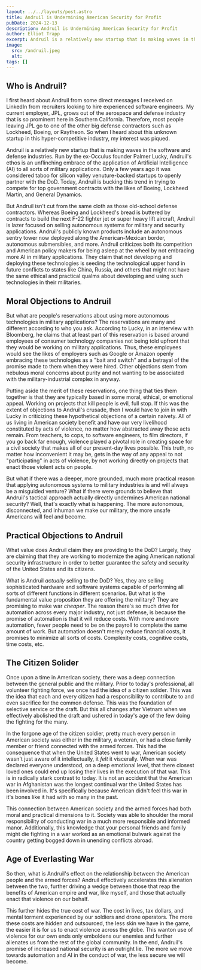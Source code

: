 ```yaml
---
layout: ../../layouts/post.astro
title: Andruil is Undermining American Security for Profit
pubDate: 2024-12-13
description: Andruil is Undermining American Security for Profit
author: Elliot Trapp
excerpt: Andruil is a relatively new startup that is making waves in the software and defense industries. Run by the ex-Occulus founder Palmer Lucky, Andruil's ethos is an unflinching embrace of the application of Artificial Intelligence (AI) to all sorts of military applications. 
image:
  src: /andruil.jpeg
  alt:
tags: []
---
```


## Who is Andruil? 

I first heard about Andruil from some direct messages I received on LinkedIn from recruiters looking to hire experienced software engineers. My current employer, JPL, grows out of the aerospace and defense industry that is so prominent here in Southern California. Therefore, most people leaving JPL go to one of the other big defense contractors such as Lockheed, Boeing, or Raytheon. So when I heard about this unknown startup in this hyper-competitive industry, my interest was piqued.

Andruil is a relatively new startup that is making waves in the software and defense industries. Run by the ex-Occulus founder Palmer Lucky, Andruil's ethos is an unflinching embrace of the application of Artificial Intelligence (AI) to all sorts of military applications. Only a few years ago it was considered taboo for silicon valley venuture-backed startups to openly partner with the DoD. Today, Andruil is bucking this trend in trying to compete for top government contracts with the likes of Boeing, Lockheed Martin, and General Dynamics.

But Andruil isn't cut from the same cloth as those old-school defense contractors. Whereas Boeing and Lockheed's bread is buttered by contracts to build the next F-22 fighter jet or super heavy lift aircraft, Andruil is lazer focused on selling autonomous systems for military and security applications. Andruil's publicly known products include an autonomous sentry tower now deployed along the American-Mexican border, autonomous submersibles, and more. Andruil criticizes both its competition and American policy makers for being asleep at the wheel by not embracing more AI in military applications. They claim that not developing and deploying these technologies is seeding the technological upper hand in future conflicts to states like China, Russia, and others that might not have the same ethical and practical qualms about developing and using such technologies in their militaries. 

## Moral Objections to Andruil

But what are people's reservations about using more autonomous technologies in military applications? The reservations are many and different according to who you ask. According to Lucky, in an interview with Bloomberg, he claims that at least part of this reservation is based around employees of consumer technology companies not being told upfront that they would be working on military applications. Thus, these employees would see the likes of employers such as Google or Amazon openly embracing these technologies as a "bait and switch" and a betrayal of the promise made to them when they were hired. Other objections stem from nebulous moral concerns about purity and not wanting to be associated with the military-industrial complex in anyway. 

Putting aside the merit of these reservations, one thing that ties them together is that they are typically based in some moral, ethical, or emotional appeal. Working on projects that kill people is evil, full stop. If this was the extent of objections to Andruil's crusade, then I would have to join in with Lucky in criticizing these hypothetical objections of a certain naivety. All of us living in American society benefit and have our very livelihood constituted by acts of violence, no matter how abstracted away those acts remain. From teachers, to cops, to software engineers, to film directors, if you go back far enough, violence played a pivotal role in creating space for a civil society that makes all of our present-day lives possible. This truth, no matter how inconvenient it may be, gets in the way of any appeal to not "participating" in acts of violence, by not working directly on projects that enact those violent acts on people.

But what if there was a deeper, more grounded, much more practical reason that applying autonomous systems to military industries is and will always be a misguided venture? What if there were grounds to believe that Andruil's tactical approach actually directly undermines American national security? Well, that's exactly what is happening. The more autonomous, disconnected, and inhuman we make our military, the more unsafe Americans will feel and become.

## Practical Objections to Andruil

What value does Andruil claim they are providing to the DoD? Largely, they are claiming that they are working to modernize the aging American national security infrastructure in order to better guarantee the safety and security of the United States and its citizens. 

What is Andruil *actually* selling to the DoD? Yes, they are selling sophisticated hardware and software systems capable of performing all sorts of different functions in different scenarios. But what is the fundamental value proposition they are offering the military? They are promising to make war *cheaper*. The reason there's so much drive for automation across every major industry, not just defense, is because the promise of automation is that it will reduce costs. With more and more automation, fewer people need to be on the payroll to complete the same amount of work. But automation doesn't merely reduce financial costs, it promises to minimize all sorts of costs. Complexity costs, cognitive costs, time costs, etc. 

## The Citizen Solider

Once upon a time in American society, there was a deep connection between the general public and the military. Prior to today's professional, all volunteer fighting force, we once had the idea of a citizen solider. This was the idea that each and every citizen had a responsibility to contribute to and even sacrifice for the common defense. This was the foundation of selective service or the draft. But this all changes after Vietnam when we effectively abolished the draft and ushered in today's age of the few doing the fighting for the many.

In the forgone age of the citizen soldier, pretty much every person in American society was either in the military, a veteran, or had a close family member or friend connected with the armed forces. This had the consequence that when the United States went to war, American society wasn't just aware of it intellectually, it *felt* it viscerally. When war was declared everyone understood, on a deep emotional level, that there closest loved ones could end up losing their lives in the execution of that war. This is in radically stark contrast to today. It is not an accident that the American war in Afghanistan was the longest continual war the United States has been involved in. It's specifically because American didn't feel this war in it's bones like it had with so many in the past.

This connection between American society and the armed forces had both moral and practical dimensions to it. Society was able to shoulder the moral responsibility of conducting war in a much more responsible and informed manor. Additionally, this knowledge that your personal friends and family might die fighting in a war worked as an emotional bulwark against the country getting bogged down in unending conflicts abroad. 

## Age of Everlasting War

So then, what is Andruil's effect on the relationship between the American people and the armed forces? Andruil effectively accelerates this alienation between the two, further driving a wedge between those that reap the benefits of American empire and war, like myself, and those that actually enact that violence on our behalf.

This further hides the true cost of war. The cost in lives, tax dollars, and mental torment experienced by our soldiers and drone operators. The more these costs are hidden and outsourced, the less skin we have in the game, the easier it is for us to enact violence across the globe. This wanton use of violence for our own ends only emboldens our enemies and further alienates us from the rest of the global community. In the end, Andruil's promise of increased national security is an outright lie. The more we move towards automation and AI in the conduct of war, the less secure we will become.
